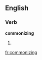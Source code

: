 
==English==

===Verb===
'''commonizing'''

# {{present participle of|[[commonize]]}}

[[fr:commonizing]]
